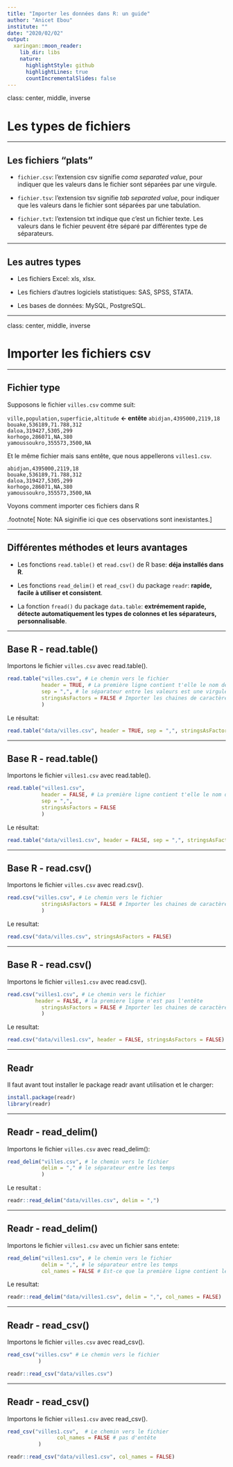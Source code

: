 ```yaml
---
title: "Importer les données dans R: un guide"
author: "Anicet Ebou"
institute: ""
date: "2020/02/02"
output:
  xaringan::moon_reader:
    lib_dir: libs
    nature:
      highlightStyle: github
      highlightLines: true
      countIncrementalSlides: false
---
```


class: center, middle, inverse

# Les types de fichiers

---

## Les fichiers "plats"

- `fichier.csv`: l'extension csv signifie *coma separated value*, pour indiquer que les valeurs dans le fichier sont séparées par une virgule.

- `fichier.tsv`: l'extension tsv signifie *tab separated value*, pour indiquer que les valeurs dans le fichier sont séparées par une tabulation.

- `fichier.txt`: l'extension txt indique que c'est un fichier texte. Les valeurs dans le fichier peuvent être séparé par différentes type de séparateurs.

---

## Les autres types

- Les fichiers Excel: xls, xlsx.

- Les fichiers d'autres logiciels statistiques: SAS, SPSS, STATA.

- Les bases de données: MySQL, PostgreSQL.

---

class: center, middle, inverse

# Importer les fichiers csv

---

## Fichier type

Supposons le fichier `villes.csv` comme suit:

`ville,population,superficie,altitude`     **<- entête**
`abidjan,4395000,2119,18`    
`bouake,536189,71.788,312`  
`daloa,319427,5305,299`  
`korhogo,286071,NA,380`    
`yamoussoukro,355573,3500,NA`  

Et le même fichier mais sans entête, que nous appellerons `villes1.csv`.

`abidjan,4395000,2119,18`    
`bouake,536189,71.788,312`  
`daloa,319427,5305,299`  
`korhogo,286071,NA,380`    
`yamoussoukro,355573,3500,NA` 

Voyons comment importer ces fichiers dans R

.footnote[
Note: NA siginifie ici que ces observations sont inexistantes.
]

---

## Différentes méthodes et leurs avantages

- Les fonctions `read.table()` et `read.csv()` de R base: **déja installés dans R**.

- Les fonctions `read_delim()` et `read_csv()` du package `readr`: **rapide, facile à utiliser et consistent**.

- La fonction `fread()` du package `data.table`: **extrémement rapide, détecte automatiquement les types de colonnes et les séparateurs, personnalisable**.

---

## Base R - read.table()

Importons le fichier `villes.csv` avec read.table().

```r
read.table("villes.csv", # Le chemin vers le fichier
           header = TRUE, # La première ligne contient t'elle le nom des variables ? TRUE si oui ou FALSE si non
           sep = ",", # le séparateur entre les valeurs est une virgule
           stringsAsFactors = FALSE # Importer les chaines de caractères en tant que variables catégorielles
           )
```

Le résultat:  

```r
read.table("data/villes.csv", header = TRUE, sep = ",", stringsAsFactors = FALSE)
```


---

## Base R - read.table()

Importons le fichier `villes1.csv` avec read.table().

```r
read.table("villes1.csv",
           header = FALSE, # La première ligne contient t'elle le nom des variables ? TRUE si oui ou FALSE si non
           sep = ",",
           stringsAsFactors = FALSE
           )
```

Le résultat:  

```r
read.table("data/villes1.csv", header = FALSE, sep = ",", stringsAsFactors = FALSE)
```


---

## Base R - read.csv()

Importons le fichier `villes.csv` avec read.csv().

```r
read.csv("villes.csv", # Le chemin vers le fichier
           stringsAsFactors = FALSE # Importer les chaines de caractères en tant que variables catégorielles
           )
```

Le resultat: 

```r
read.csv("data/villes.csv", stringsAsFactors = FALSE)
```

---

## Base R - read.csv()

Importons le fichier `villes1.csv` avec read.csv().

```r
read.csv("villes1.csv", # Le chemin vers le fichier
         header = FALSE, # la premiere ligne n'est pas l'entête
           stringsAsFactors = FALSE # Importer les chaines de caractères en tant que variables catégorielles
           )
```

Le resultat: 

```r
read.csv("data/villes1.csv", header = FALSE, stringsAsFactors = FALSE)
```

---

## Readr 

Il faut avant tout installer le package readr avant utilisation et le charger:

```r
install.package(readr)
library(readr)
```

---

## Readr - read_delim()

Importons le fichier `villes.csv` avec read_delim():

```r
read_delim("villes.csv", # le chemin vers le fichier
           delim = "," # le séparateur entre les temps
           )
```


Le resultat :

```r
readr::read_delim("data/villes.csv", delim = ",")
```

---

## Readr - read_delim()

Importons le fichier `villes1.csv` avec un fichier sans entete:

```r
read_delim("villes1.csv", # le chemin vers le fichier
           delim = ",", # le séparateur entre les temps
           col_names = FALSE # Est-ce que la première ligne contient les noms des colonnes? TRUE pour oui, FALSE pour non  )
```

Le resultat: 

```r
readr::read_delim("data/villes1.csv", delim = ",", col_names = FALSE)
```

---

## Readr - read_csv()

Importons le fichier `villes.csv` avec read_csv().

```r
read_csv("villes.csv" # Le chemin vers le fichier
          )
```

```r
readr::read_csv("data/villes.csv")
```

---

## Readr - read_csv()

Importons le fichier `villes1.csv` avec read_csv().

```r
read_csv("villes1.csv",  # Le chemin vers le fichier 
                col_names = FALSE # pas d'entête
          )
```

```r
readr::read_csv("data/villes1.csv", col_names = FALSE)
```

